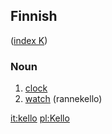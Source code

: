 ==Finnish==
([[Wiktionary:Finnish_index_k|index K]])

===Noun===

# [[clock]]
# [[watch]] (rannekello)

[[it:kello]]
[[pl:Kello]]